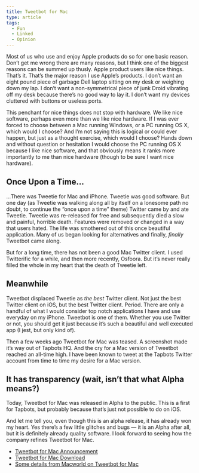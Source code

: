 ```yaml
---
title: Tweetbot for Mac
type: article
tags:
  - Fun
  - Linked
  - Opinion
---
```


Most of us who use and enjoy Apple products do so for one basic reason. Don’t get me wrong there are many reasons, but I think one of the biggest reasons can be summed up thusly. Apple product users like nice things. That’s it. That’s the major reason I use Apple’s products. I don’t want an eight pound piece of garbage Dell laptop sitting on my desk or weighing down my lap. I don’t want a non-symmetrical piece of junk Droid vibrating off my desk because there’s no good way to lay it. I don’t want my devices cluttered with buttons or useless ports.

This penchant for nice things does not stop with hardware. We like nice software, perhaps even more than we like nice hardware. If I was ever forced to choose between a Mac running Windows, or a PC running OS X, which would I choose? And I’m not saying this is logical or could ever happen, but just as a thought exercise, which would I choose? Hands down and without question or hesitation I would choose the PC running OS X because I like nice software, and that obviously means it ranks more importantly to me than nice hardware (though to be sure I want nice hardware).

Once Upon a Time…
-----------------

…There was Tweetie for Mac and iPhone. Tweetie was good software. But one day (as Tweetie was walking along all by itself on a lonesome path no doubt, to continue the “once upon a time” theme) Twitter came by and ate Tweetie. Tweetie was re-released for free and subsequently died a slow and painful, horrible death. Features were removed or changed in a way that users hated. The life was smothered out of this once beautiful application. Many of us began looking for alternatives and finally, _finally_ Tweetbot came along.

But for a long time, there has not been a good Mac Twitter client. I used Twitterific for a while, and then more recently, Osfoora. But it’s never really filled the whole in my heart that the death of Tweetie left.

Meanwhile
---------

Tweetbot displaced Tweetie as _the best_ Twitter client. Not just the best Twitter client on iOS, but the best Twitter client. Period. There are only a handful of what I would consider top notch applications I have and use everyday on my iPhone. Tweetbot is one of them. Whether you use Twitter or not, you should get it just because it’s such a beautiful and well executed app (I jest, but only kind of).

Then a few weeks ago Tweetbot for Mac was teased. A screenshot made it’s way out of Tapbots HQ. And the cry for a Mac version of Tweetbot reached an all-time high. I have been known to tweet at the Tapbots Twitter account from time to time my desire for a Mac version.

It has transparency (wait, isn’t that what Alpha means?)
--------------------------------------------------------

Today, Tweetbot for Mac was released in Alpha to the public. This is a first for Tapbots, but probably because that’s just not possible to do on iOS.

And let me tell you, even though this is an alpha release, it has already won my heart. Yes there’s a few little glitches and bugs — it is an Alpha after all, but it is definitely already quality software. I look forward to seeing how the company refines Tweetbot for Mac.

-   [Tweetbot for Mac Announcement](http://tapbots.com/blog/tweetbot/tweetbot-for-mac)
-   [Tweetbot for Mac Download](http://tapbots.com/tweetbot_mac/)
-   [Some details from Macworld on Tweetbot for Mac](http://www.macworld.com/article/1167635/tapbots_releases_public_alpha_of_tweetbot_for_mac.html)
